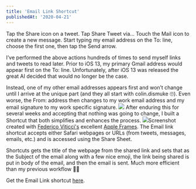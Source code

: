 ```yaml
---
title: 'Email Link Shortcut'
publishedAt: '2020-04-21'
---
```


Tap the Share icon on a tweet. Tap Share Tweet via… Touch the Mail icon to create a new message. Start typing my email address on the To: line, choose the first one, then tap the Send arrow.

I’ve performed the above actions hundreds of times to send myself links and tweets to read later. Prior to iOS 13, my primary Gmail address would appear first on the To: line. Unfortunately, after iOS 13 was released the great AI decided that would no longer be the case.

Instead, one of my other email addresses appears first and won’t change until I arrive at the unique part (and they all start with colin.dismuke 🙄). Even worse, the From: address then changes to my work email address and my email signature to my work specific signature.
![](/content/images/2020/04/Email-Link.gif)
After enduring this for several weeks and accepting that nothing was going to change, I built a Shortcut that both simplifies and enhances the process.
![](/content/images/2020/04/Photo-Apr-21--11-37-07-AM.png)Screenshot created with [Federico Viticci's](https://www.macstories.net/) excellent [Apple Frames](https://www.icloud.com/shortcuts/e62356a68d784678b189f512e5a5d3d1).
The Email link shortcut accepts either Safari webpages or URLs (from tweets, messages, emails, etc.) and is accessed using the Share Sheet.

Shortcuts gets the title of the webpage from the shared link and sets that as the Subject of the email along with a few nice emoji, the link being shared is put in body of the email, and then the email is sent. Much more efficient than my previous workflow 👍🏼

Get the Email Link shortcut [here](https://www.icloud.com/shortcuts/3a5811b0012d462c86a5943e234470ae).

